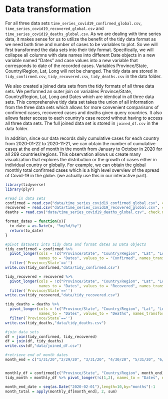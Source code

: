 # Data transformation

For all three data sets `time_series_covid19_confirmed_global.csv`, `time_series_covid19_recovered_global.csv` and `time_series_covid19_deaths_global.csv`. As we are dealing with time series data, it makes sense for us to utilize the benefit of the tidy data format as we need both time and number of cases to be variables to plot. So we will first transformed the data sets into their tidy format. Specifically, we will collapse all columns with date names into different Date objects in a new variable named "Dates" and case values into a new variable that corresponds to date of the recorded cases. Variables Province/State, Country/Region, Lat, Long will not be changed. The tidy data are stored in `tidy_confirmed.csv`, `tidy_recovered.csv`, `tidy_deaths.csv` in the data folder. 

We also created a joined data sets from the tidy formats of all three data sets. We performed an outer join on variables Province/State, Country/Region, Lat, Long and Dates which are identical in all three data sets. This comprehensive tidy data set takes the union of all information from the three data sets which allows for more convenient comparisons of confirmed cases, recovered cases and deaths given query countries. It also allows faster access to each country's case record without having to access all three data sets. The full joined data set is stored in `joined_df.csv` in the data folder. 

In addition, since our data records daily cumulative cases for each country from 2020-01-22 to 2020-11-21, we can obtain the number of cumulative cases at the end of month in the month from January to October in 2020 for all 269 countries/regions. This observation allows us create many visualization that explores the distribution or the growth of cases either in individual country or globally. For example, we can obtain the global monthly total confirmed cases which is a high level overview of the spread of Covid-19 in the globe. (we actually use this in our interactive part). 

```r
library(tidyverse)
library(plyr)

#read in data sets 
confirmed = read.csv("data/time_series_covid19_confirmed_global.csv", check.names = FALSE)
recovered = read.csv("data/time_series_covid19_recovered_global.csv", check.names = FALSE)
deaths = read.csv("data/time_series_covid19_deaths_global.csv", check.names = FALSE)

format_dates = function(x){
  to_date = as.Date(x, "%m/%d/%y")
  return(to_date)
}

#pivot datasets into tidy data and format dates as Data objects
tidy_confirmed = confirmed %>% 
  pivot_longer(cols = !c("Province/State", "Country/Region", "Lat", "Long"), 
               names_to = "Dates", values_to = "Confirmed", names_transform = list(Date = format_dates)) %>%
  filter(`Province/State`=='')
write.csv(tidy_confirmed,"data/tidy_confirmed.csv")

tidy_recovered = recovered %>% 
  pivot_longer(cols = !c("Province/State", "Country/Region", "Lat", "Long"), 
               names_to = "Dates", values_to = "Recovered", names_transform = list(Date = format_dates)) %>%
  filter(`Province/State`=='')
write.csv(tidy_recovered,"data/tidy_recovered.csv")

tidy_deaths = deaths %>% 
  pivot_longer(cols = !c("Province/State", "Country/Region", "Lat", "Long"), 
               names_to = "Dates", values_to = "Deaths", names_transform = list(Date = format_dates)) %>%
  filter(`Province/State`=='')
write.csv(tidy_deaths,"data/tidy_deaths.csv")

#join data sets
df = join(tidy_confirmed, tidy_recovered)
df = join(df, tidy_deaths)
write.csv(df,"data/joined_df.csv")
```

```r
#retrieve end of month dates
month_end = c("1/31/20","2/29/20", "3/31/20", "4/30/20", "5/31/20", "6/30/20", "7/31/20", "8/31/20", "9/30/20", "10/31/20")


monthly_df = confirmed[c("Province/State", "Country/Region", month_end)]
tidy_month = monthly_df %>% pivot_longer(!c(1,2), names_to = "Dates", names_transform = list(Date = format_dates), values_to = "Cases")

month_end_date = seq(as.Date("2020-02-01"),length=10,by="months")-1
month_total = apply(monthly_df[month_end], 2, sum)
```


